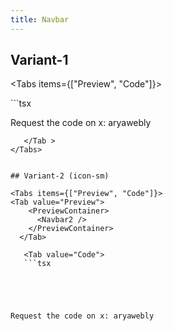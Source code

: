 ```yaml
---
title: Navbar
---
```





## Variant-1

<Tabs items={["Preview", "Code"]}>
<Tab value="Preview">
    <PreviewContainer>
      <Navbar />
    </PreviewContainer>
  </Tab>

   <Tab value="Code"> 
   ```tsx





Request the code on x: aryawebly 









```
   </Tab >
</Tabs>


## Variant-2 (icon-sm)

<Tabs items={["Preview", "Code"]}>
<Tab value="Preview">
    <PreviewContainer>
      <Navbar2 />
    </PreviewContainer>
  </Tab>

   <Tab value="Code"> 
   ```tsx





Request the code on x: aryawebly 









```
   </Tab >
</Tabs>